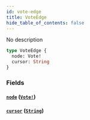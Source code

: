 ```yaml
---
id: vote-edge
title: VoteEdge
hide_table_of_contents: false
---
```



No description

```graphql
type VoteEdge {
  node: Vote!
  cursor: String
}
```


### Fields

#### [`node`](#) ([`Vote!`](/docs/testnet/graphql/objects/vote))




#### [`cursor`](#) ([`String`](/docs/testnet/graphql/scalars/string))






